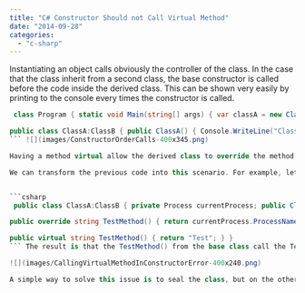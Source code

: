 ```yaml
---
title: "C# Constructor Should not Call Virtual Method"
date: "2014-09-28"
categories: 
  - "c-sharp"
---
```


Instantiating an object calls obviously the controller of the class. In the case that the class inherit from a second class, the base constructor is called before the code inside the derived class. This can be shown very easily by printing to the console every times the constructor is called. 
```csharp
 class Program { static void Main(string[] args) { var classA = new ClassA(); Console.ReadLine(); } }

public class ClassA:ClassB { public ClassA() { Console.WriteLine("ClassA Constructor"); } } public class ClassB { public ClassB() { Console.WriteLine("ClassB Constructor"); } } 
``` ![](images/ConstructorOrderCalls-400x345.png)

Having a method virtual allow the derived class to override the method. If the base class call the method, this one call, if overrided, call the one in the derived class. This mean that if you are instantiating value in the derived class that this one will not have the data instantiated yet. This can produce unexpected error like having null reference or working with a set of data that is not initialized with the desired value. The problem is that in the life time of the class, this one could be inherited which create new unexpected scenarios of where the virtual method is defined.

We can transform the previous code into this scenario. For example, let's create a new virtual method where we return a string. In the derived class, we will return the name of the current process. In the base class, we return a simple string. The derived class must instantiated the Process object to get information about the current process. This has been instantiated in the constructor. Since it will be called after that the base constructor is done with its initialization and since the base constructor call the virtual method, this one will crash. The error occurs because the base class call the method that is overrided. The override is executed. It uses a variable that is not yet instanciated.


```csharp
 public class ClassA:ClassB { private Process currentProcess; public ClassA() { Console.WriteLine("ClassA Constructor"); currentProcess = Process.GetCurrentProcess(); }

public override string TestMethod() { return currentProcess.ProcessName; } } public class ClassB { public ClassB() { Console.WriteLine("ClassB Constructor"); TestMethod(); }

public virtual string TestMethod() { return "Test"; } } 
``` The result is that the TestMethod() from the base class call the TestMethod() of the derived class and crash at the currentProcess line.

![](images/CallingVirtualMethodInConstructorError-400x240.png)

A simple way to solve this issue is to seal the class, but on the other hand, limit the possibility of expending your class and force you to not have virtual method on this sealed class. Or, you can limit the calls of virtual method inside constructor.
